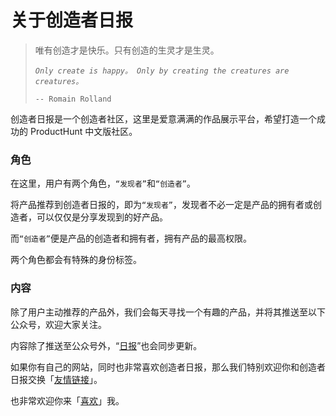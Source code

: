

<Head>
  <title>关于 - {process.env.NAME}</title>
</Head>

# 关于创造者日报

> 唯有创造才是快乐。只有创造的生灵才是生灵。
> 
> *`Only create is happy。 Only by creating the creatures are creatures。`*
>
> `-- Romain Rolland`

创造者日报是一个创造者社区，这里是爱意满满的作品展示平台，希望打造一个成功的 ProductHunt 中文版社区。

### 角色

在这里，用户有两个角色，`“发现者”`和`“创造者”`。

将产品推荐到创造者日报的，即为`“发现者”`，发现者不必一定是产品的拥有者或创造者，可以仅仅是分享发现到的好产品。

而`“创造者”`便是产品的创造者和拥有者，拥有产品的最高权限。

两个角色都会有特殊的身份标签。

### 内容

除了用户主动推荐的产品外，我们会每天寻找一个有趣的产品，并将其推送至以下公众号，欢迎大家关注。

<WeChatOfficialAccount title="（公众号：一群创造者）" />

内容除了推送至公众号外，“[日报](/posts)”也会同步更新。

如果你有自己的网站，同时也非常喜欢创造者日报，那么我们特别欢迎你和创造者日报交换「[友情链接](/links)」。

也非常欢迎你来「[喜欢](/likes)」我。
